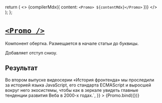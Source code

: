 
<Meta title="Post/Promo" decorators={[GridDecorator]}/>

  return (
    <>
      {compilerMdx({ content: `<Promo> ${contentMdx}</Promo>` })}
    </>
  );
};

# [`<Promo />`](http://s.csssr.ru/UJ4QCUXM4/2021-05-13-15-48-40.jpg)

Компонент обертка. Размещается в начале статьи до буквицы.

Добавляет отступ снизу.

## Результат

<Canvas>
  <Story
    name="Default"
    args={{
      contentMdx: `<Subtitle>Во втором выпуске видеосерии «История фронтенда» мы проследили за историей языка JavaScript, его стандарта ECMAScript и выросшей вокруг него экосистемы, чтобы как в зеркале увидеть главные тенденции развития Веба в 2000-х годах.</Subtitle>`,
    }}
  >
    {Promo.bind({})}
  </Story>
</Canvas>
